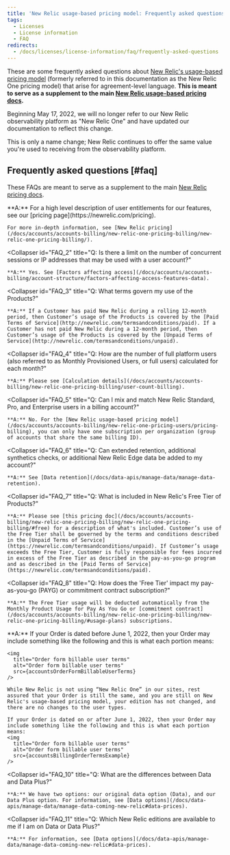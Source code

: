 ```yaml
---
title: 'New Relic usage-based pricing model: Frequently asked questions'
tags:
  - Licenses
  - License information
  - FAQ
redirects:
  - /docs/licenses/license-information/faq/frequently-asked-questions
---
```




These are some frequently asked questions about [New Relic's usage-based pricing model](/docs/accounts/accounts-billing/new-relic-one-pricing-users/pricing-billing) (formerly referred to in this documentation as the New Relic One pricing model) that arise for agreement-level language. **This is meant to serve as a supplement to the main [New Relic usage-based pricing docs](/docs/accounts/accounts-billing/new-relic-one-pricing-users/pricing-billing).**

<Callout variant="important">
  Beginning May 17, 2022, we will no longer refer to our New Relic observability platform as "New Relic One" and have updated our documentation to reflect this change. 

  This is only a name change; New Relic continues to offer the same value you're used to receiving from the observability platform.
</Callout>

## Frequently asked questions [#faq]

These FAQs are meant to serve as a supplement to the main [New Relic pricing docs](/docs/accounts/accounts-billing/new-relic-one-pricing-users/pricing-billing).

<CollapserGroup>
  <Collapser
    id="FAQ_1"
    title="Q: Where can I find more information about the New Relic observability platform and related products?"
  >
    **A:** For a high level description of user entitlements for our features, see our [pricing page](https://newrelic.com/pricing).

    For more in-depth information, see [New Relic pricing](/docs/accounts/accounts-billing/new-relic-one-pricing-billing/new-relic-one-pricing-billing/).
  </Collapser>

  <Collapser
    id="FAQ_2"
    title="Q: Is there a limit on the number of concurrent sessions or IP addresses that may be used with a user account?"
  >
    **A:** Yes. See [Factors affecting access](/docs/accounts/accounts-billing/account-structure/factors-affecting-access-features-data).
  </Collapser>

  <Collapser
    id="FAQ_3"
    title="Q: What terms govern my use of the Products?"
  >
    **A:** If a Customer has paid New Relic during a rolling 12-month period, then Customer’s usage of the Products is covered by the [Paid Terms of Service](http://newrelic.com/termsandconditions/paid). If a Customer has not paid New Relic during a 12-month period, then Customer’s usage of the Products is covered by the [Unpaid Terms of Service](http://newrelic.com/termsandconditions/unpaid).
  </Collapser>

  <Collapser
    id="FAQ_4"
    title="Q: How are the number of full platform users (also referred to as Monthly Provisioned Users, or full users) calculated for each month?"
  >
    **A:** Please see [Calculation details](/docs/accounts/accounts-billing/new-relic-one-pricing-billing/user-count-billing).
  </Collapser>

  <Collapser
    id="FAQ_5"
    title="Q: Can I mix and match New Relic Standard, Pro, and Enterprise users in a billing account?"
  >
    **A:** No. For the [New Relic usage-based pricing model](/docs/accounts/accounts-billing/new-relic-one-pricing-users/pricing-billing), you can only have one subscription per organization (group of accounts that share the same billing ID).
  </Collapser>

  <Collapser
    id="FAQ_6"
    title="Q: Can extended retention, additional synthetics checks, or additional New Relic Edge data be added to my account?"
  >
    **A:** See [Data retention](/docs/data-apis/manage-data/manage-data-retention).
  </Collapser>

  <Collapser
    id="FAQ_7"
    title="Q: What is included in New Relic's Free Tier of Products?"
  >
    **A:** Please see [this pricing doc](/docs/accounts/accounts-billing/new-relic-one-pricing-billing/new-relic-one-pricing-billing/#free) for a description of what's included. Customer’s use of the Free Tier shall be governed by the terms and conditions described in the [Unpaid Terms of Service](https://newrelic.com/termsandconditions/unpaid). If Customer’s usage exceeds the Free Tier, Customer is fully responsible for fees incurred in excess of the Free Tier as described in the pay-as-you-go program and as described in the [Paid Terms of Service](https://newrelic.com/termsandconditions/paid).
  </Collapser>

  <Collapser
    id="FAQ_8"
    title="Q: How does the 'Free Tier' impact my pay-as-you-go (PAYG) or commitment contract subscription?"
  >
    **A:** The Free Tier usage will be deducted automatically from the Monthly Product Usage for Pay As You Go or [commitment contract](/docs/accounts/accounts-billing/new-relic-one-pricing-billing/new-relic-one-pricing-billing/#usage-plans) subscriptions.
  </Collapser>
  <Collapser
    id="FAQ_9"
    title="Q: How do I understand which pricing model, edition, and user type I have in my usage-based Order?"
  >
    **A:** If your Order is dated before June 1, 2022, then your Order may include something like the following and this is what each portion means:

    <img
      title="Order form billable user terms"
      alt="Order form billable user terms"
      src={accountsOrderFormBillableUserTerms}
    />

    While New Relic is not using “New Relic One” in our sites, rest assured that your Order is still the same, and you are still on New Relic's usage-based pricing model, your edition has not changed, and there are no changes to the user types.
    
    If your Order is dated on or after June 1, 2022, then your Order may include something like the following and this is what each portion means:
    <img
      title="Order form billable user terms"
      alt="Order form billable user terms"
      src={accountsBillingOrderTermsExample}
    />
  </Collapser>

  <Collapser
    id="FAQ_10"
    title="Q: What are the differences between Data and Data Plus?"
  >
    **A:** We have two options: our original data option (Data), and our Data Plus option. For information, see [Data options](/docs/data-apis/manage-data/manage-data-coming-new-relic#data-prices).
  </Collapser>

  <Collapser
    id="FAQ_11"
    title="Q: Which New Relic editions are available to me if I am on Data or Data Plus?"
  >
    **A:** For information, see [Data options](/docs/data-apis/manage-data/manage-data-coming-new-relic#data-prices).
  </Collapser>

</CollapserGroup>
